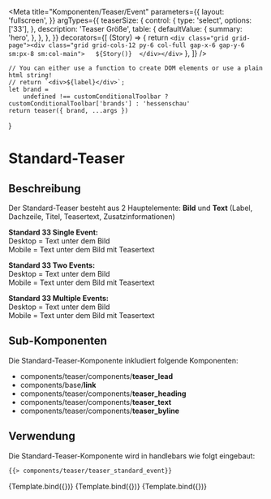 
<Meta
    title="Komponenten/Teaser/Event"
    parameters={{
        layout: 'fullscreen',
    }}
    argTypes={{
        teaserSize: {
            control: {
                type: 'select',
                options: ['33'],
            },
            description: 'Teaser Größe',
            table: {
                defaultValue: {
                    summary: 'hero',
                },
            },
        },
    }}
    decorators={[
        (Story) => {
            return `<div class="grid grid-page"><div class="grid grid-cols-12 py-6 col-full gap-x-6 gap-y-6 sm:px-8 sm:col-main">  
                ${Story()} 
                </div></div>`
        },
    ]}
/>

    // You can either use a function to create DOM elements or use a plain html string!
    // return `<div>${label}</div>`;
    let brand =
        undefined !== customConditionalToolbar ? customConditionalToolbar['brands'] : 'hessenschau'
    return teaser({ brand, ...args })
}

# Standard-Teaser 

## Beschreibung


Der Standard-Teaser besteht aus 2 Hauptelemente: <b>Bild</b> und <b>Text</b> (Label, Dachzeile, Titel, Teasertext, Zusatzinformationen)

<b>Standard 33 Single Event:</b> <br/>
    Desktop = Text unter dem Bild <br/>
    Mobile = Text unter dem Bild mit Teasertext <br/>

<b>Standard 33 Two Events:</b> <br/>
    Desktop = Text unter dem Bild <br/>
    Mobile = Text unter dem Bild mit Teasertext <br/>

<b>Standard 33 Multiple Events:</b> <br/>
    Desktop = Text unter dem Bild <br/>
    Mobile = Text unter dem Bild mit Teasertext <br/>        


## Sub-Komponenten

Die Standard-Teaser-Komponente inkludiert folgende Komponenten:

<ul>
    <li>components/teaser/components/<b>teaser_lead</b></li>
    <li>components/base/<b>link</b></li>
    <li>components/teaser/components/<b>teaser_heading</b></li>
    <li>components/teaser/components/<b>teaser_text</b></li>
    <li>components/teaser/components/<b>teaser_byline</b></li>
</ul>

## Verwendung

Die Standard-Teaser-Komponente wird in handlebars wie folgt eingebaut:

```html
{{> components/teaser/teaser_standard_event}}    
```

<Preview withToolbar>
    <Story name="Standard 33 single event" args={teaser33EventSerif.logicItem.includeModel}>
        {Template.bind({})}
    </Story>
    <Story name="Standard 33 two events" args={teaser33TwoEventsSerif.logicItem.includeModel}>
        {Template.bind({})}
    </Story>
    <Story name="Standard 33 multiple events" args={teaser33MultipleEventsSerif.logicItem.includeModel}>
        {Template.bind({})}
    </Story>
</Preview>

